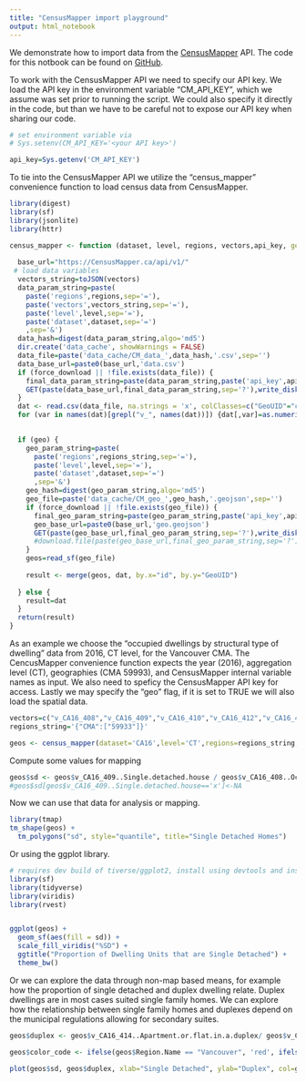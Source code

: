 ```yaml
---
title: "CensusMapper import playground"
output: html_notebook
---
```


We demonstrate how to import data from the [CensusMapper](https://CensusMapper.ca) API. The code for this notbook can be found on [GitHub](https://github.com/mountainMath/r-censusmapper).

To work with the CensusMapper API we need to specify our API key. We load the API key in the environment variable "CM_API_KEY", which we assume was set prior to running the script. We could also specify it directly in the code, but than we have to be careful not to expose our API key when sharing our code.

```r
# set environment variable via 
# Sys.setenv(CM_API_KEY='<your API key>')

api_key=Sys.getenv('CM_API_KEY')
```


To tie into the CensusMapper API we utilize the "census_mapper" convenience function to load census data from CensusMapper.

```r

library(digest)
library(sf)
library(jsonlite)
library(httr)

census_mapper <- function (dataset, level, regions, vectors,api_key, geo=FALSE,force_download=FALSE) {
  
  base_url="https://CensusMapper.ca/api/v1/"
 # load data variables
  vectors_string=toJSON(vectors)
  data_param_string=paste(
    paste('regions',regions,sep='='),
    paste('vectors',vectors_string,sep='='),
    paste('level',level,sep='='),
    paste('dataset',dataset,sep='=')
    ,sep='&')
  data_hash=digest(data_param_string,algo='md5')
  dir.create('data_cache', showWarnings = FALSE)
  data_file=paste('data_cache/CM_data_',data_hash,'.csv',sep='')
  data_base_url=paste0(base_url,'data.csv')
  if (force_download || !file.exists(data_file)) {
    final_data_param_string=paste(data_param_string,paste('api_key',api_key,sep='='),sep='&')
    GET(paste(data_base_url,final_data_param_string,sep='?'),write_disk(data_file),progress());
  }
  dat <- read.csv(data_file, na.strings = 'x', colClasses=c("GeoUID"="character"))
  for (var in names(dat)[grepl("v_", names(dat))]) {dat[,var]=as.numeric(as.character(dat[,var]))}

  
  if (geo) {
    geo_param_string=paste(
      paste('regions',regions_string,sep='='),
      paste('level',level,sep='='),
      paste('dataset',dataset,sep='=')
      ,sep='&')
    geo_hash=digest(geo_param_string,algo='md5')
    geo_file=paste('data_cache/CM_geo_',geo_hash,'.geojson',sep='')
    if (force_download || !file.exists(geo_file)) {
      final_geo_param_string=paste(geo_param_string,paste('api_key',api_key,sep='='),sep='&')
      geo_base_url=paste0(base_url,'geo.geojson')
      GET(paste(geo_base_url,final_geo_param_string,sep='?'),write_disk(geo_file));
      #download.file(paste(geo_base_url,final_geo_param_string,sep='?'),geo_file)
    }
    geos=read_sf(geo_file)
    
    result <- merge(geos, dat, by.x="id", by.y="GeoUID")
    
  } else {
    result=dat
  }
  return(result)
}

```


As an example we choose the "occupied dwellings by structural type of dwelling" data from 2016, CT level, for the Vancouver CMA. The CencusMapper convenience function expects the year (2016), aggregation level (CT), geographies (CMA 59993), and CensusMapper internal variable names as input. We also need to speficy the CensusMapper API key for access. Lastly we may specify the "geo" flag, if it is set to TRUE we will also load the spatial data.

```r
vectors=c("v_CA16_408","v_CA16_409","v_CA16_410","v_CA16_412","v_CA16_413","v_CA16_414","v_CA16_415","v_CA16_416","v_CA16_417")
regions_string='{"CMA":["59933"]}'

geos <- census_mapper(dataset='CA16',level='CT',regions=regions_string,vectors=vectors,api_key=api_key,geo=TRUE, force_download = FALSE)

```

Compute some values for mapping

```r
geos$sd <- geos$v_CA16_409..Single.detached.house / geos$v_CA16_408..Occupied.private.dwellings.by.structural.type.of.dwelling.data
#geos$sd[geos$v_CA16_409..Single.detached.house=='x']<-NA
```


Now we can use that data for analysis or mapping.


```r
library(tmap)
tm_shape(geos) +
  tm_polygons("sd", style="quantile", title="Single Detached Homes")
```

Or using the ggplot library.

```r

# requires dev build of tiverse/ggplot2, install using devtools and install_github('tidyverse/ggplot2') if needed
library(sf)
library(tidyverse)
library(viridis)
library(rvest)


ggplot(geos) +
  geom_sf(aes(fill = sd)) +
  scale_fill_viridis("%SD") +
  ggtitle("Proportion of Dwelling Units that are Single Detached") +
  theme_bw()
```


Or we can explore the data through non-map based means, for example how the proportion of single detached and duplex dwelling relate. Duplex dwellings are in most cases suited single family homes. We can explore how the relationship between single family homes and duplexes depend on the municipal regulations allowing for secondary suites.

```r
geos$duplex <- geos$v_CA16_414..Apartment.or.flat.in.a.duplex/ geos$v_CA16_408..Occupied.private.dwellings.by.structural.type.of.dwelling.data

geos$color_code <- ifelse(geos$Region.Name == "Vancouver", 'red', ifelse(geos$Region.Name == "Burnaby", 'blue', ifelse(geos$Region.Name == "Surrey", 'green', 'grey')))

plot(geos$sd, geos$duplex, xlab="Single Detached", ylab="Duplex", col=geos$color_code)
```


